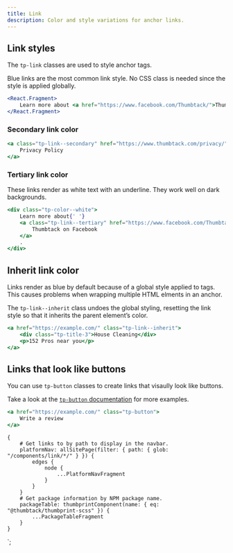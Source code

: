 ```yaml
---
title: Link
description: Color and style variations for anchor links.
---
```



<ComponentHeader data={props.data} />

## Link styles

The `tp-link` classes are used to style anchor tags.

Blue links are the most common link style. No CSS class is needed since the style is applied globally.

```jsx
<React.Fragment>
    Learn more about <a href="https://www.facebook.com/Thumbtack/">Thumbtack on Facebook</a>.
</React.Fragment>
```

### Secondary link color

```jsx
<a class="tp-link--secondary" href="https://www.thumbtack.com/privacy/">
    Privacy Policy
</a>
```

### Tertiary link color

These links render as white text with an underline. They work well on dark backgrounds.

```jsx theme=dark
<div class="tp-color--white">
    Learn more about{' '}
    <a class="tp-link--tertiary" href="https://www.facebook.com/Thumbtack/">
        Thumbtack on Facebook
    </a>
    .
</div>
```

## Inherit link color

Links render as blue by default because of a global style applied to tags. This causes problems when wrapping multiple HTML elments in an anchor.

The `tp-link--inherit` class undoes the global styling, resetting the link style so that it inherits the parent element’s color.

```jsx
<a href="https://example.com/" class="tp-link--inherit">
    <div class="tp-title-3">House Cleaning</div>
    <p>152 Pros near you</p>
</a>
```

## Links that look like buttons

You can use `tp-button` classes to create links that visaully look like buttons.

Take a look at the [`tp-button` documentation](/components/button/scss/) for more examples.

```jsx
<a href="https://example.com/" class="tp-button">
    Write a review
</a>
```

<ComponentFooter data={props.data} />

    {
        # Get links to by path to display in the navbar.
        platformNav: allSitePage(filter: { path: { glob: "/components/link/*/" } }) {
            edges {
                node {
                    ...PlatformNavFragment
                }
            }
        }
        # Get package information by NPM package name.
        packageTable: thumbprintComponent(name: { eq: "@thumbtack/thumbprint-scss" }) {
            ...PackageTableFragment
        }
    }
`;
